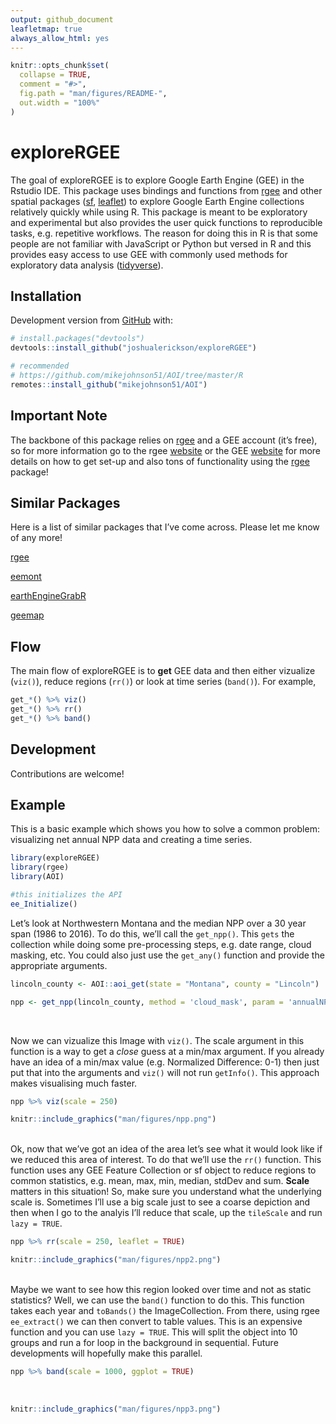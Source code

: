```yaml
---
output: github_document
leafletmap: true
always_allow_html: yes
---
```


<!-- README.md is generated from README.Rmd. Please edit that file -->

```r
knitr::opts_chunk$set(
  collapse = TRUE,
  comment = "#>",
  fig.path = "man/figures/README-",
  out.width = "100%"
)
```

# exploreRGEE

<!-- badges: start -->
<!-- badges: end -->

The goal of exploreRGEE is to explore Google Earth Engine (GEE) in the Rstudio IDE. This package uses bindings and functions from [rgee](https://github.com/r-spatial/rgee) and other spatial packages ([sf](https://github.com/r-spatial/sf), [leaflet](https://github.com/rstudio/leaflet)) to explore Google Earth Engine collections relatively quickly while using R. This package is meant to be exploratory and experimental but also provides the user quick functions to reproducible tasks, e.g. repetitive workflows. The reason for doing this in 
R is that some people are not familiar with JavaScript or Python but versed in R and this provides easy access to use GEE with commonly used methods  for exploratory data analysis ([tidyverse](https://github.com/tidyverse/tidyverse)). 

## Installation

Development version from [GitHub](https://github.com/) with:

``` r
# install.packages("devtools")
devtools::install_github("joshualerickson/exploreRGEE")

# recommended
# https://github.com/mikejohnson51/AOI/tree/master/R
remotes::install_github("mikejohnson51/AOI")
```

## Important Note

The backbone of this package relies on [rgee](https://github.com/r-spatial/rgee) and a GEE account (it's free), so for more information go to the rgee [website](https://github.com/r-spatial/rgee) or the GEE 
[website](https://developers.google.com/earth-engine/) for more details on how to get set-up and also tons of functionality using the [rgee](https://github.com/r-spatial/rgee) package!

## Similar Packages
Here is a list of similar packages that I've come across. Please let me know of any more!

[rgee](https://github.com/r-spatial/rgee)  

[eemont](https://github.com/davemlz/eemont)  

[earthEngineGrabR](https://jesjehle.github.io/earthEngineGrabR/)  

[geemap](https://github.com/giswqs/geemap)

## Flow

The main flow of exploreRGEE is to **get** GEE data and then either vizualize (`viz()`), reduce regions (`rr()`) or look at time series (`band()`). For example,

```r

get_*() %>% viz()
get_*() %>% rr()
get_*() %>% band()

```

## Development

Contributions are welcome!

## Example

This is a basic example which shows you how to solve a common problem: visualizing net annual NPP data and creating a time series. 

```r
library(exploreRGEE)
library(rgee)
library(AOI)

#this initializes the API
ee_Initialize()

```

Let's look at Northwestern Montana and the median NPP over a 30 year span (1986 to 2016). To do this, we'll call the `get_npp()`. This `gets` the collection while doing some pre-processing steps, e.g. date range, cloud masking, etc. You could also just use the `get_any()` function and provide the appropriate arguments.

```r

lincoln_county <- AOI::aoi_get(state = "Montana", county = "Lincoln")

npp <- get_npp(lincoln_county, method = 'cloud_mask', param = 'annualNPP', stat = 'median', startDate = '1986-01-01', endDate = '2016-01-01')
```
<br>

Now we can vizualize this Image with `viz()`. The scale argument in this function is a way to get a *close* guess at a min/max argument. If you already have an idea of a min/max value (e.g. Normalized Difference: 0-1) then just put that into the arguments and `viz()` will not run `getInfo()`. This approach makes visualising much faster.

```r

npp %>% viz(scale = 250)

```


```r
knitr::include_graphics("man/figures/npp.png")
```

<br>
Ok, now that we've got an idea of the area let's see what it would look like if we reduced this area of interest. To do that we'll use the `rr()` function. This function uses any GEE Feature Collection or sf object to reduce regions to common statistics, e.g. mean, max, min, median, stdDev and sum. **Scale** matters in this situation! So, make sure you understand what the underlying scale is. Sometimes I'll use a big scale just to see a coarse depiction and then when I go to the analyis I'll reduce that scale, up the `tileScale` and run `lazy = TRUE`.

```r
npp %>% rr(scale = 250, leaflet = TRUE)
```
```r
knitr::include_graphics("man/figures/npp2.png")
```
<br>
Maybe we want to see how this region looked over time and not as static statistics? Well, we can use the `band()` function to do this. This function takes each year and `toBands()` the ImageCollection. From there, using rgee `ee_extract()` we can then convert to table values. This is an expensive function and you can use `lazy = TRUE`. This will split the object into 10 groups and run a for loop in the background in sequential. Future developments will hopefully make this parallel. 

```r

npp %>% band(scale = 1000, ggplot = TRUE)
```
<br>
```r
knitr::include_graphics("man/figures/npp3.png")
```





















